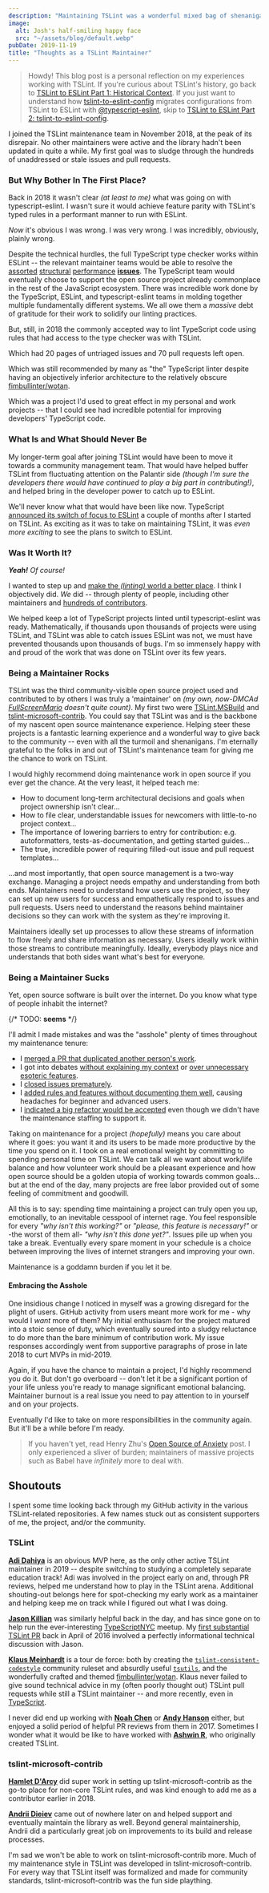 ```yaml
---
description: "Maintaining TSLint was a wonderful mixed bag of shenanigans. Let's talk about it."
image:
  alt: Josh's half-smiling happy face
  src: "~/assets/blog/default.webp"
pubDate: 2019-11-19
title: "Thoughts as a TSLint Maintainer"
---
```



> Howdy!
> This blog post is a personal reflection on my experiences working with TSLint.
> If you're curious about TSLint's history, go back to [TSLint to ESLint Part 1: Historical Context](../tslint-to-eslint-history).
> If you just want to understand how [tslint-to-eslint-config](https://github.com/typescript-eslint/tslint-to-eslint-config) migrates configurations from TSLint to ESLint with [@typescript-eslint](https://typescript-eslint.io), skip to [TSLint to ESLint Part 2: tslint-to-eslint-config](../tslint-to-eslint-config).

I joined the TSLint maintenance team in November 2018, at the peak of its disrepair.
No other maintainers were active and the library hadn't been updated in quite a while.
My first goal was to sludge through the hundreds of unaddressed or stale issues and pull requests.

### But Why Bother In The First Place?

Back in 2018 it wasn't clear _(at least to me)_ what was going on with typescript-eslint.
I wasn't sure it would achieve feature parity with TSLint's typed rules in a performant manner to run with ESLint.

_Now_ it's obvious I was wrong.
I was very wrong.
I was incredibly, obviously, plainly wrong.

Despite the technical hurdles, the full TypeScript type checker works within ESLint -- the relevant maintainer teams would be able to resolve the [assorted](https://github.com/typescript-eslint/typescript-eslint/issues/1132) [structural](https://github.com/typescript-eslint/typescript-eslint/issues/1126) [performance](https://github.com/typescript-eslint/typescript-eslint/issues/1079) **[issues](https://github.com/typescript-eslint/typescript-eslint/issues/1040)**.
The TypeScript team would eventually choose to support the open source project already commonplace in the rest of the JavaScript ecosystem.
There was incredible work done by the TypeScript, ESLint, and typescript-eslint teams in molding together multiple fundamentally different systems.
We all owe them a _massive_ debt of gratitude for their work to solidify our linting practices.

But, still, in 2018 the commonly accepted way to lint TypeScript code using rules that had access to the type checker was with TSLint.

Which had 20 pages of untriaged issues and 70 pull requests left open.

Which was still recommended by many as "the" TypeScript linter despite having an objectively inferior architecture to the relatively obscure [fimbullinter/wotan](https://github.com/fimbullinter/wotan).

Which was a project I'd used to great effect in my personal and work projects -- that I could see had incredible potential for improving developers' TypeScript code.

### What Is and What Should Never Be

My longer-term goal after joining TSLint would have been to move it towards a community management team.
That would have helped buffer TSLint from fluctuating attention on the Palantir side _(though I'm sure the developers there would have continued to play a big part in contributing!)_, and helped bring in the developer power to catch up to ESLint.

We'll never know what that would have been like now.
TypeScript [announced its switch of focus to ESLint](https://github.com/microsoft/TypeScript/issues/29288) a couple of months after I started on TSLint.
As exciting as it was to take on maintaining TSLint, it was _even more exciting_ to see the plans to switch to ESLint.

### Was It Worth It?

_**Yeah!**_
_Of course!_

I wanted to step up and [make the _(linting)_ world a better place](https://www.youtube.com/watch?v=fRUAJVKlUZQ).
I think I objectively did.
_We_ did -- through plenty of people, including other maintainers and [hundreds of contributors](https://github.com/palantir/tslint/graphs/contributors).

We helped keep a lot of TypeScript projects linted until typescript-eslint was ready.
Mathematically, if thousands upon thousands of projects were using TSLint, and TSLint was able to catch issues ESLint was not, we must have prevented thousands upon thousands of bugs.
I'm so immensely happy with and proud of the work that was done on TSLint over its few years.

### Being a Maintainer Rocks

TSLint was the third community-visible open source project used and contributed to by others I was truly a 'maintainer' on _(my own, now-DMCAd [FullScreenMario](https://github.com/JoshuaKGoldberg/Old-Deleted-FullScreenMario) doesn't quite count)_.
My first two were [TSLint.MSBuild](https://github.com/JoshuaKGoldberg/TSLint.MSBuild) and [tslint-microsoft-contrib](https://github.com/Microsoft/tslint-microsoft-contrib).
You could say that TSLint was and is the backbone of my nascent open source maintenance experience.
Helping steer these projects is a fantastic learning experience and a wonderful way to give back to the community -- even with all the turmoil and shenanigans.
I'm eternally grateful to the folks in and out of TSLint's maintenance team for giving me the chance to work on TSLint.

I would highly recommend doing maintenance work in open source if you ever get the chance.
At the very least, it helped teach me:

- How to document long-term architectural decisions and goals when project ownership isn't clear...
- How to file clear, understandable issues for newcomers with little-to-no project context...
- The importance of lowering barriers to entry for contribution: e.g. autoformatters, tests-as-documentation, and getting started guides...
- The true, incredible power of requiring filled-out issue and pull request templates...

...and most importantly, that open source management is a two-way exchange.
Managing a project needs empathy and understanding from both ends.
Maintainers need to understand how users use the project, so they can set up new users for success and empathetically respond to issues and pull requests.
Users need to understand the reasons behind maintainer decisions so they can work with the system as they're improving it.

Maintainers ideally set up processes to allow these streams of information to flow freely and share information as necessary.
Users ideally work within those streams to contribute meaningfully.
Ideally, everybody plays nice and understands that both sides want what's best for everyone.

### Being a Maintainer Sucks

Yet, open source software is built over the internet.
Do you know what type of people inhabit the internet?

{/* TODO: <strong>seems</strong> */}

<LabeledImage
	description="This meme usage is inaccurate: it's really that people have the best intentions, but when viewed through the limited lens of the internet, everyone _seems_ like an asshole..."
	alt="'Assholes, assholes everywhere' captioned meme of Buzz and Woody from Toy Story"
	src={assholesEverywhere}
/>

I'll admit I made mistakes and was the "asshole" plenty of times throughout my maintenance tenure:

- I [merged a PR that duplicated another person's work](https://github.com/palantir/tslint/pull/3992#issuecomment-436633059).
- I got into debates [without explaining my context](https://github.com/palantir/tslint/issues/975#issuecomment-435640297) or [over unnecessary esoteric features](https://github.com/palantir/tslint/issues/1306).
- I [closed issues prematurely](https://github.com/palantir/tslint/issues/1489#issuecomment-460655323).
- I [added rules and features without documenting them well](https://github.com/palantir/tslint/issues/4117), causing headaches for beginner and advanced users.
- I [indicated a big refactor would be accepted]() even though we didn't have the maintenance staffing to support it.

Taking on maintenance for a project _(hopefully)_ means you care about where it goes: you want it and its users to be made more productive by the time you spend on it.
I took on a real emotional weight by committing to spending personal time on TSLint.
We can talk all we want about work/life balance and how volunteer work should be a pleasant experience and how open source should be a golden utopia of working towards common goals... but at the end of the day, many projects are free labor provided out of some feeling of commitment and goodwill.

All this is to say: spending time maintaining a project can truly open you up, emotionally, to an inevitable cesspool of internet rage.
You feel responsible for every _"why isn't this working?"_ or _"please, this feature is necessary!"_ or -the worst of them all- _"why isn't this done yet?"_.
Issues pile up when you take a break.
Eventually every spare moment in your schedule is a choice between improving the lives of internet strangers and improving your own.

Maintenance is a goddamn burden if you let it be.

#### Embracing the Asshole

One insidious change I noticed in myself was a growing disregard for the plight of users.
GitHub activity from users meant more work for me - why would I _want_ more of them?
My initial enthusiasm for the project matured into a stoic sense of duty, which eventually soured into a sludgy reluctance to do more than the bare minimum of contribution work.
My issue responses accordingly went from supportive paragraphs of prose in late 2018 to curt MVPs in mid-2019.

Again, if you have the chance to maintain a project, I'd highly recommend you do it.
But don't go overboard -- don't let it be a significant portion of your life unless you're ready to manage significant emotional balancing.
Maintainer burnout is a real issue you need to pay attention to in yourself and on your projects.

Eventually I'd like to take on more responsibilities in the community again.
But it'll be a while before I'm ready.

> If you haven't yet, read Henry Zhu's [Open Source of Anxiety](https://increment.com/open-source/open-source-of-anxiety) post.
> I only experienced a sliver of burden; maintainers of massive projects such as Babel have _infinitely_ more to deal with.

## Shoutouts

I spent some time looking back through my GitHub activity in the various TSLint-related repositories.
A few names stuck out as consistent supporters of me, the project, and/or the community.

### TSLint

[**Adi Dahiya**](https://github.com/adidahiya) is an obvious MVP here, as the only other active TSLint maintainer in 2019 -- despite switching to studying a completely separate education track!
Adi was involved in the project early on and, through PR reviews, helped me understand how to play in the TSLint arena.
Additional shouting-out belongs here for spot-checking my early work as a maintainer and helping keep me on track while I figured out what I was doing.

[**Jason Killian**](https://github.com/JKillian) was similarly helpful back in the day, and has since gone on to help run the ever-interesting [TypeScriptNYC](https://meetup.com/TypeScriptNYC) meetup.
My [first substantial TSLint PR](https://github.com/palantir/tslint/pull/1107) back in April of 2016 involved a perfectly informational technical discussion with Jason.

[**Klaus Meinhardt**](https://github.com/ajafff) is a tour de force: both by creating the [`tslint-consistent-codestyle`](https://github.com/ajafff/tslint-consistent-codestyle) community ruleset and absurdly useful [`tsutils`](https://github.com/ajafff/tsutils), and the wonderfully crafted and themed [fimbullinter/wotan](https://github.com/fimbullinter/wotan).
Klaus never failed to give sound technical advice in my (often poorly thought out) TSLint pull requests while still a TSLint maintainer -- and more recently, even in [TypeScript](https://github.com/Microsoft/TypeScript/pull/29374).

I never did end up working with [**Noah Chen**](https://github.com/nchen63) or [**Andy Hanson**](https://github.com/andy-hanson) either, but enjoyed a solid period of helpful PR reviews from them in 2017.
Sometimes I wonder what it would be like to have worked with [**Ashwin R**](https://github.com/ashwinr), who originally created TSLint.

### tslint-microsoft-contrib

[**Hamlet D'Arcy**](https://github.com/HamletDRC) did super work in setting up tslint-microsoft-contrib as the go-to place for non-core TSLint rules, and was kind enough to add me as a contributor earlier in 2018.

[**Andrii Dieiev**](https://github.com/IllusionMH) came out of nowhere later on and helped support and eventually maintain the library as well. Beyond general maintainership, Andrii did a particularly great job on improvements to its build and release processes.

I'm sad we won't be able to work on tslint-microsoft-contrib more.
Much of my maintenance style in TSLint was developed in tslint-microsoft-contrib.
For every way that TSLint itself was formalized and made for community standards, tslint-microsoft-contrib was the fun side plaything.
